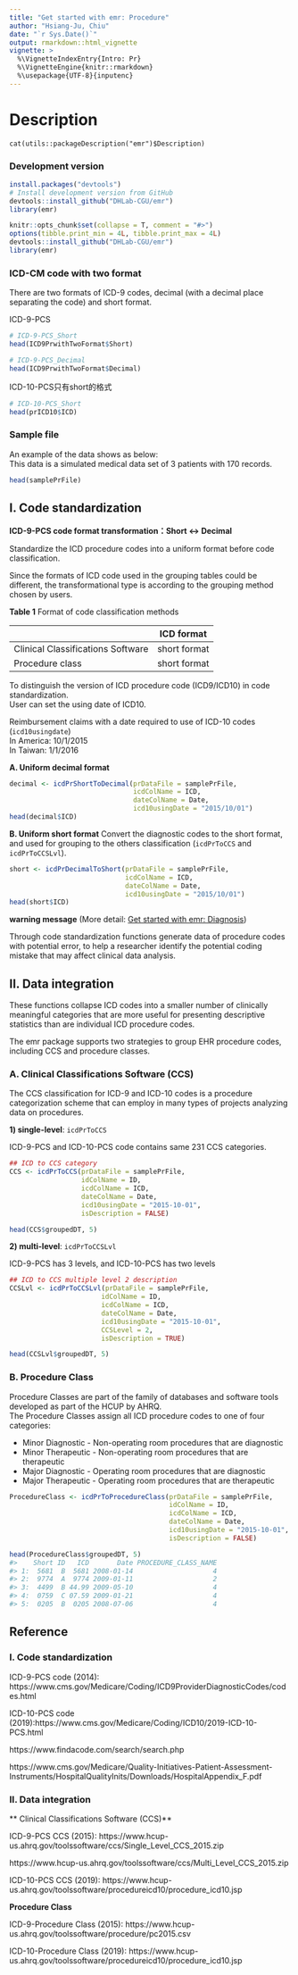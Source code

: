 ```yaml
---
title: "Get started with emr: Procedure"
author: "Hsiang-Ju, Chiu"
date: "`r Sys.Date()`"
output: rmarkdown::html_vignette
vignette: >
  %\VignetteIndexEntry{Intro: Pr}
  %\VignetteEngine{knitr::rmarkdown}
  %\usepackage{UTF-8}{inputenc}
---
```


# Description
```
cat(utils::packageDescription("emr")$Description)
```
### Development version
```r
install.packages("devtools")
# Install development version from GitHub
devtools::install_github("DHLab-CGU/emr")
library(emr)
```
```r
knitr::opts_chunk$set(collapse = T, comment = "#>")
options(tibble.print_min = 4L, tibble.print_max = 4L)
devtools::install_github("DHLab-CGU/emr")
library(emr)
```
### ICD-CM code with two format

There are two formats of ICD-9 codes, decimal (with a decimal place separating the code) and short format.

ICD-9-PCS
```r
# ICD-9-PCS_Short
head(ICD9PrwithTwoFormat$Short)

# ICD-9-PCS_Decimal
head(ICD9PrwithTwoFormat$Decimal)
```
ICD-10-PCS只有short的格式
```r
# ICD-10-PCS_Short
head(prICD10$ICD)
```
### Sample file
An example of the data shows as below:  
This data is a simulated medical data set of 3 patients with 170 records.
```r
head(samplePrFile)
```
## I. Code standardization

**ICD-9-PCS code format transformation：Short <-> Decimal**

Standardize the ICD procedure codes into a uniform format before code classification.

Since the formats of ICD code used in the grouping tables could be different, the transformational type is according to the grouping method chosen by users.  

**Table 1** Format of code classification methods

|   |ICD format|
|--------|----|
|Clinical Classifications Software|short format|
|Procedure class|short format|

To distinguish the version of ICD procedure code (ICD9/ICD10) in code standardization.  
User can set the using date of ICD10.  

Reimbursement claims with a date required to use of ICD-10 codes (`icd10usingdate`)   
In America: 10/1/2015  
In Taiwan: 1/1/2016   

**A. Uniform decimal format**

```r
decimal <- icdPrShortToDecimal(prDataFile = samplePrFile,
                               icdColName = ICD, 
                               dateColName = Date,
                               icd10usingDate = "2015/10/01")
head(decimal$ICD)
```
**B. Uniform short format**
Convert the diagnostic codes to the short format, and used for grouping to the others classification (`icdPrToCCS` and `icdPrToCCSLvl`). 
```r
short <- icdPrDecimalToShort(prDataFile = samplePrFile,
                             icdColName = ICD, 
                             dateColName = Date,
                             icd10usingDate = "2015/10/01")
head(short$ICD)
```
**warning message** (More detail: [Get started with emr: Diagnosis](https://dhlab-cgu.github.io/emr/articles/Eng_Diagnosis.html#i--code-standardization))

Through code standardization functions generate data of procedure codes with potential error, to help a researcher identify the potential coding mistake that may affect clinical data analysis.

## II. Data integration
These functions collapse ICD codes into a smaller number of clinically meaningful categories that are more useful for presenting descriptive statistics than are individual ICD procedure codes.

The emr package supports two strategies to group EHR procedure codes, including CCS and procedure classes.  

### A. Clinical Classifications Software (CCS)
The CCS classification for ICD-9 and ICD-10 codes is a procedure categorization scheme that can employ in many types of projects analyzing data on procedures. 

**1) single-level**: `icdPrToCCS`

ICD-9-PCS and ICD-10-PCS code contains same 231 CCS categories.

```r
## ICD to CCS category
CCS <- icdPrToCCS(prDataFile = samplePrFile,
                  idColName = ID,
                  icdColName = ICD,        
                  dateColName = Date,
                  icd10usingDate = "2015-10-01",
                  isDescription = FALSE)

head(CCS$groupedDT, 5)
```

**2) multi-level**: `icdPrToCCSLvl`

ICD-9-PCS has 3 levels, and ICD-10-PCS has two levels

```r
## ICD to CCS multiple level 2 description
CCSLvl <- icdPrToCCSLvl(prDataFile = samplePrFile,
                       idColName = ID,
                       icdColName = ICD,        
                       dateColName = Date,
                       icd10usingDate = "2015-10-01",
                       CCSLevel = 2,
                       isDescription = TRUE)

head(CCSLvl$groupedDT, 5)
```

### B. Procedure Class 
Procedure Classes are part of the family of databases and software tools developed as part of the HCUP by AHRQ.     
The Procedure Classes assign all ICD procedure codes to one of four categories:  

* Minor Diagnostic - Non-operating room procedures that are diagnostic 
* Minor Therapeutic - Non-operating room procedures that are therapeutic
* Major Diagnostic - Operating room procedures that are diagnostic
* Major Therapeutic - Operating room procedures that are therapeutic
 
```r
ProcedureClass <- icdPrToProcedureClass(prDataFile = samplePrFile,
                                        idColName = ID,
                                        icdColName = ICD,      
                                        dateColName = Date,
                                        icd10usingDate = "2015-10-01",
                                        isDescription = FALSE)
```
```r
head(ProcedureClass$groupedDT, 5)
#>    Short ID   ICD       Date PROCEDURE_CLASS_NAME
#> 1:  5681  B  5681 2008-01-14                    4
#> 2:  9774  A  9774 2009-01-11                    2
#> 3:  4499  B 44.99 2009-05-10                    4
#> 4:  0759  C 07.59 2009-01-21                    4
#> 5:  0205  B  0205 2008-07-06                    4
```

## Reference

### I. Code standardization

ICD-9-PCS code (2014): https://www.cms.gov/Medicare/Coding/ICD9ProviderDiagnosticCodes/codes.html

ICD-10-PCS code (2019):https://www.cms.gov/Medicare/Coding/ICD10/2019-ICD-10-PCS.html

https://www.findacode.com/search/search.php

https://www.cms.gov/Medicare/Quality-Initiatives-Patient-Assessment-Instruments/HospitalQualityInits/Downloads/HospitalAppendix_F.pdf

### II. Data integration

** Clinical Classifications Software (CCS)**

ICD-9-PCS CCS (2015): https://www.hcup-us.ahrq.gov/toolssoftware/ccs/Single_Level_CCS_2015.zip

https://www.hcup-us.ahrq.gov/toolssoftware/ccs/Multi_Level_CCS_2015.zip

ICD-10-PCS CCS (2019): https://www.hcup-us.ahrq.gov/toolssoftware/procedureicd10/procedure_icd10.jsp

**Procedure Class**

ICD-9-Procedure Class (2015): https://www.hcup-us.ahrq.gov/toolssoftware/procedure/pc2015.csv

ICD-10-Procedure Class (2019): https://www.hcup-us.ahrq.gov/toolssoftware/procedureicd10/procedure_icd10.jsp
